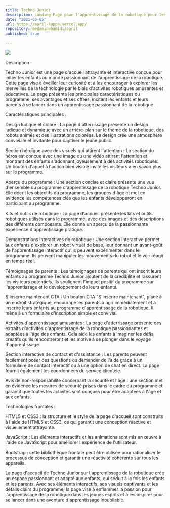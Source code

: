 ```yaml
---
title: Techno Junior
description: Landing Page pour l'apprentissage de la robotique pour les enfants
date: "2021-06-05"
url: https://april-kappa.vercel.app/
repository: medaminehamidi/april
published: true
  
---
```



[![](/techno.png)](https://april-kappa.vercel.app/)


Description :

Techno Junior est une page d'accueil attrayante et interactive conçue pour initier les enfants au monde passionnant de l'apprentissage de la robotique. Cette page vise à éveiller leur curiosité et à les encourager à explorer les merveilles de la technologie par le biais d'activités robotiques amusantes et éducatives. La page présente les principales caractéristiques du programme, ses avantages et ses offres, incitant les enfants et leurs parents à se lancer dans un apprentissage passionnant de la robotique.

Caractéristiques principales :

Design ludique et coloré : La page d'atterrissage présente un design ludique et dynamique avec un arrière-plan sur le thème de la robotique, des robots animés et des illustrations colorées. Le design crée une atmosphère conviviale et invitante pour captiver le jeune public.

Section héroïque avec des visuels qui attirent l'attention : La section du héros est conçue avec une image ou une vidéo attirant l'attention et montrant des enfants s'adonnant joyeusement à des activités robotiques. Un bouton d'appel à l'action bien visible invite les visiteurs à en savoir plus sur le programme.

Aperçu du programme : Une section concise et claire présente une vue d'ensemble du programme d'apprentissage de la robotique Techno Junior. Elle décrit les objectifs du programme, les groupes d'âge et met en évidence les compétences clés que les enfants développeront en participant au programme.

Kits et outils de robotique : La page d'accueil présente les kits et outils robotiques utilisés dans le programme, avec des images et des descriptions des différents composants. Elle donne un aperçu de la passionnante expérience d'apprentissage pratique.

Démonstrations interactives de robotique : Une section interactive permet aux enfants d'explorer un robot virtuel de base, leur donnant un avant-goût de l'apprentissage interactif qu'ils peuvent expérimenter dans le programme. Ils peuvent manipuler les mouvements du robot et le voir réagir en temps réel.

Témoignages de parents : Les témoignages de parents qui ont inscrit leurs enfants au programme Techno Junior ajoutent de la crédibilité et rassurent les visiteurs potentiels. Ils soulignent l'impact positif du programme sur l'apprentissage et le développement de leurs enfants.

S'inscrire maintenant CTA : Un bouton CTA "S'inscrire maintenant", placé à un endroit stratégique, encourage les parents à agir immédiatement et à inscrire leurs enfants au programme d'apprentissage de la robotique. Il mène à un formulaire d'inscription simple et convivial.

Activités d'apprentissage amusantes : La page d'atterrissage présente des extraits d'activités d'apprentissage de la robotique passionnantes et adaptées à l'âge des enfants. Cela aide les enfants à imaginer les défis créatifs qu'ils rencontreront et les motive à se plonger dans le voyage d'apprentissage.

Section interactive de contact et d'assistance : Les parents peuvent facilement poser des questions ou demander de l'aide grâce à un formulaire de contact interactif ou à une option de chat en direct. La page fournit également les coordonnées du service clientèle.

Avis de non-responsabilité concernant la sécurité et l'âge : une section met en évidence les mesures de sécurité prises dans le cadre du programme et garantit que toutes les activités sont conçues pour être adaptées à l'âge et aux enfants.

Technologies frontales :

HTML5 et CSS3 : la structure et le style de la page d'accueil sont construits à l'aide de HTML5 et CSS3, ce qui garantit une conception réactive et visuellement attrayante.

JavaScript : Les éléments interactifs et les animations sont mis en œuvre à l'aide de JavaScript pour améliorer l'expérience de l'utilisateur.

Bootstrap : cette bibliothèque frontale peut être utilisée pour rationaliser le processus de conception et garantir une réactivité cohérente sur tous les appareils.

La page d'accueil de Techno Junior sur l'apprentissage de la robotique crée un espace passionnant et adapté aux enfants, qui séduit à la fois les enfants et les parents. Avec ses éléments interactifs, ses visuels captivants et les détails clairs du programme, la page vise à enflammer la passion pour l'apprentissage de la robotique dans les jeunes esprits et à les inspirer pour se lancer dans une aventure d'apprentissage inoubliable.